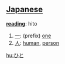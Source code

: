 == [[Japanese]] ==                                          

'''[[reading]]''': hito
# [[一]]: (prefix) [[one]]
# [[人]]: [[human]], [[person]]

[[hu:ひと]]